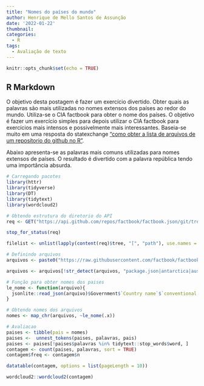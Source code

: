 ```yaml
---
title: "Nomes do países do mundo"
author: Henrique de Mello Santos de Assunção
date: '2022-01-22'
thumbnail:
categories:
  - R
tags:
  - Avaliação de texto
---
```


```r
knitr::opts_chunk$set(echo = TRUE)
```

## R Markdown

O objetivo desta postagem é fazer um exercício divertido. Obter quais as palavras são mais utilizadas no nomes extensos dos países ao redor do mundo. Utiliza-se o CIA factbook para obter o nome dos países. O objetivo é fazer um exercício simples para depois utilizar o CIA factbook para exercícios mais intensos e possivelmente mais interessantes. Baseia-se muito em uma resposta do statexchange ["como obter a lista de arquivos de um reposítorio do github no R"](https://stackoverflow.com/questions/25485216/how-to-get-list-files-from-a-github-repository-folder-using-r").

Abaixo apresenta-se as palavras mais comuns utilizadas para nomes extensos de países. O resultado é divertido com a palavra república tendo uma importância absurda.

```r
# Carregando pacotes
library(httr)
library(tidyverse)
library(DT)
library(tidytext)
library(wordcloud2)

# Obtendo estrutura do diretorio do API
req <- GET("https://api.github.com/repos/factbook/factbook.json/git/trees/master?recursive=1")

stop_for_status(req)

filelist <- unlist(lapply(content(req)$tree, "[", "path"), use.names = F)

# Definindo arquivos
arquivos <- paste0("https://raw.githubusercontent.com/factbook/factbook.json/master/", filelist[stringr::str_detect(filelist, ".json$")])

arquivos <- arquivos[!str_detect(arquivos, "package.json|antarctica|australia-oceania\\/at.json|central-america-n-caribbean\\/nn.json|central-america-n-caribbean\\/rn.json|central-america-n-caribbean\\/tb.json|east-n-southeast-asia\\/tw.json|europe\\/ax.json|europe\\/dx.json|europe\\/ee.json|europe\\/gk.json|meta\\/categories.json|middle-east\\/gz.json|oceans\\/oo.json|oceans\\/xo.json|oceans\\/xq.json|oceans\\/zh.json|oceans\\/zn.json|world\\/xx.json")]

# Função para obter nomes dos paises
le_nome <- function(arquivo){
  jsonlite::read_json(arquivo)$Government$`Country name`$`conventional long form`$text
}

# Obtendo nomes dos arquivos
nomes <- map_chr(arquivos, ~le_nome(.x))

# Avaliacao
paises <- tibble(pais = nomes)
paises <-  unnest_tokens(paises, palavras, pais)
paises <- paises[!paises$palavras %in% tidytext::stop_words$word, ]
contagem <- count(paises, palavras, sort = TRUE) 
contagem$freq <- contagem$n

```


```r
datatable(contagem, options = list(pageLength = 10))
```

```r
wordcloud2::wordcloud2(contagem)
```